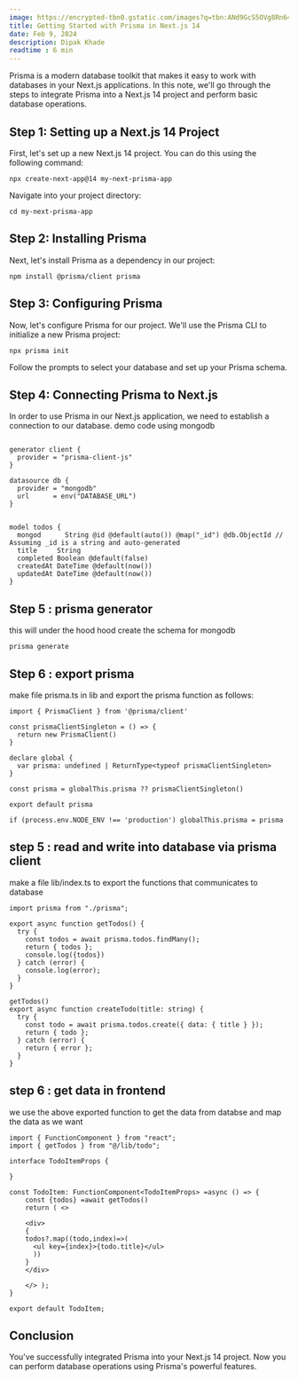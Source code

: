 ```yaml
---
image: https://encrypted-tbn0.gstatic.com/images?q=tbn:ANd9GcS5OVg8Rn64TfpARVXG7dJaNU7QC5_QYvF6hGNqRSVXM-AztZk9VhDWcZCciRhnBceGEBg&usqp=CAU
title: Getting Started with Prisma in Next.js 14
date: Feb 9, 2024
description: Dipak Khade
readtime : 6 min
---
```


Prisma is a modern database toolkit that makes it easy to work with databases in your Next.js applications. In this note, we'll go through the steps to integrate Prisma into a Next.js 14 project and perform basic database operations.

## Step 1: Setting up a Next.js 14 Project

First, let's set up a new Next.js 14 project. You can do this using the following command:

```
npx create-next-app@14 my-next-prisma-app
```

Navigate into your project directory:

```
cd my-next-prisma-app
```

## Step 2: Installing Prisma

Next, let's install Prisma as a dependency in our project:

```
npm install @prisma/client prisma
```

## Step 3: Configuring Prisma

Now, let's configure Prisma for our project. We'll use the Prisma CLI to initialize a new Prisma project:

```
npx prisma init
```

Follow the prompts to select your database and set up your Prisma schema.

## Step 4: Connecting Prisma to Next.js

In order to use Prisma in our Next.js application, we need to establish a connection to our database.
demo code using mongodb

```

generator client {
  provider = "prisma-client-js"
}

datasource db {
  provider = "mongodb"
  url      = env("DATABASE_URL")
}


model todos {
  mongod      String @id @default(auto()) @map("_id") @db.ObjectId // Assuming _id is a string and auto-generated
  title     String
  completed Boolean @default(false)
  createdAt DateTime @default(now())
  updatedAt DateTime @default(now())
}
```

## Step 5 : prisma generator

this will under the hood hood create the schema for mongodb
```
prisma generate
```

## Step 6 : export prisma 
make file prisma.ts in lib and export the prisma function as follows:
```
import { PrismaClient } from '@prisma/client'

const prismaClientSingleton = () => {
  return new PrismaClient()
}

declare global {
  var prisma: undefined | ReturnType<typeof prismaClientSingleton>
}

const prisma = globalThis.prisma ?? prismaClientSingleton()

export default prisma

if (process.env.NODE_ENV !== 'production') globalThis.prisma = prisma
```

## step 5 : read and write into database via prisma client
make a file lib/index.ts to export the functions that communicates to database 
```
import prisma from "./prisma";

export async function getTodos() {
  try {
    const todos = await prisma.todos.findMany();
    return { todos };
    console.log({todos})
  } catch (error) {
    console.log(error);
  }
}

getTodos()
export async function createTodo(title: string) {
  try {
    const todo = await prisma.todos.create({ data: { title } });
    return { todo };
  } catch (error) {
    return { error };
  }
}
```

## step 6 : get data in frontend 
we use the above exported function to get the data from databse and map the data as we want

```
import { FunctionComponent } from "react";
import { getTodos } from "@/lib/todo";

interface TodoItemProps {
    
}
 
const TodoItem: FunctionComponent<TodoItemProps> =async () => {
    const {todos} =await getTodos()
    return ( <>
    
    <div>
    {
    todos?.map((todo,index)=>(
      <ul key={index}>{todo.title}</ul>
      ))
    }
    </div>

    </> );
}
 
export default TodoItem;
```
## Conclusion

 You've successfully integrated Prisma into your Next.js 14 project. Now you can perform database operations using Prisma's powerful features.



